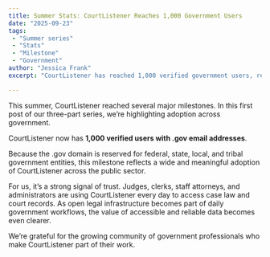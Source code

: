 ```yaml
---
title: Summer Stats: CourtListener Reaches 1,000 Government Users
date: "2025-09-23"
tags:
 - "Summer series"
 - "Stats"
 - "Milestone"
 - "Government"
author: "Jessica Frank"
excerpt: "CourtListener has reached 1,000 verified government users, reflecting adoption across federal, state, local, and tribal entities. This milestone underscores the trust government professionals place in open legal data."

---
```


<p className="lead">This summer, CourtListener reached several major milestones. In this first post of our three-part series, we’re highlighting adoption across government.</p>

CourtListener now has **1,000 verified users with .gov email addresses**.

Because the .gov domain is reserved for federal, state, local, and tribal government entities, this milestone reflects a wide and meaningful adoption of CourtListener across the public sector.

For us, it’s a strong signal of trust. Judges, clerks, staff attorneys, and administrators are using CourtListener every day to access case law and court records. As open legal infrastructure becomes part of daily government workflows, the value of accessible and reliable data becomes even clearer.

We’re grateful for the growing community of government professionals who make CourtListener part of their work.